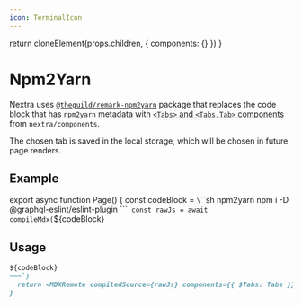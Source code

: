 ```yaml
---
icon: TerminalIcon
---
```



  return cloneElement(props.children, {
    components: {}
  })
}

# Npm2Yarn

Nextra uses
[`@theguild/remark-npm2yarn`](https://npmjs.com/package/@theguild/remark-npm2yarn)
package that replaces the code block that has `npm2yarn` metadata with
[`<Tabs>` and `<Tabs.Tab>` components](/docs/built-ins/tabs) from
`nextra/components`.

The chosen tab is saved in the local storage, which will be chosen in future
page renders.

## Example

<Page />

export async function Page() {
  const codeBlock = `\`\`\`sh npm2yarn
npm i -D @graphql-eslint/eslint-plugin
\`\`\``
  const rawJs = await compileMdx(`${codeBlock}
## Usage
~~~md filename="Markdown" /npm2yarn/
${codeBlock}
~~~`)
  return <MDXRemote compiledSource={rawJs} components={{ $Tabs: Tabs }} />
}
